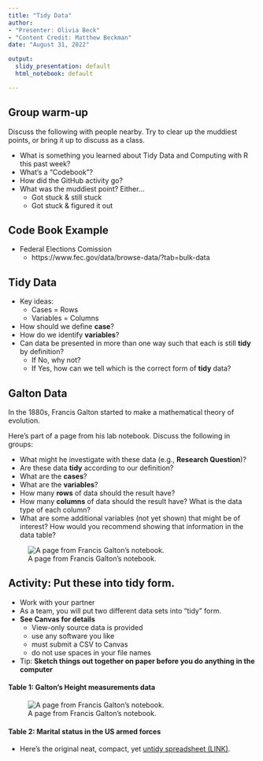 ```yaml
---
title: "Tidy Data"
author: 
- "Presenter: Olivia Beck" 
- "Content Credit: Matthew Beckman"
date: "August 31, 2022"

output: 
  slidy_presentation: default
  html_notebook: default

---
```




## Group warm-up

Discuss the following with people nearby. Try to clear up the muddiest points, or bring it up to discuss as a class.

- What is something you learned about Tidy Data and Computing with R this past week?
- What's a "Codebook"?
- How did the GitHub activity go?
- What was the muddiest point?  Either...
    - Got stuck & still stuck
    - Got stuck & figured it out

## Code Book Example 

- Federal Elections Comission 
  - https://www.fec.gov/data/browse-data/?tab=bulk-data




## Tidy Data

- Key ideas:
  - Cases = Rows
  - Variables = Columns 
- How should we define **case**?
- How do we identify **variables**?
- Can data be presented in more than one way such that each is still **tidy** by definition?
    - If No, why not?
    - If Yes, how can we tell which is the correct form of **tidy** data?



## Galton Data

In the 1880s, Francis Galton started to make a mathematical theory of evolution.  

Here's part of a page from his lab notebook.  Discuss the following in groups:

- What might he investigate with these data (e.g., **Research Question**)?
- Are these data **tidy** according to our definition?
- What are the **cases**?
- What are the **variables**?
- How many **rows** of data should the result have?
- How many **columns** of data should the result have?  What is the data type of each column?
- What are some additional variables (not yet shown) that might be of interest?  How would you recommend showing that information in the data table?


![A page from Francis Galton's notebook.](galton-notebook.jpg)



## Activity: Put these into tidy form.  

- Work with your partner 
- As a team, you will put two different data sets into "tidy" form.  
- **See Canvas for details**
    - View-only source data is provided
    - use any software you like
    - must submit a CSV to Canvas 
    - do not use spaces in your file names 
- Tip: **Sketch things out together on paper before you do anything in the computer**


#### Table 1: **Galton's Height measurements data**

![A page from Francis Galton's notebook.](galton-notebook.jpg)


#### Table 2: **Marital status in the US armed forces**

- Here's the original neat, compact, yet [untidy spreadsheet (LINK)](https://docs.google.com/spreadsheets/d/1hWAmDkykIDp-3Eko6qHdkSVlMCqXQrz2FPU1dh2LUWw/edit#gid=0).  



